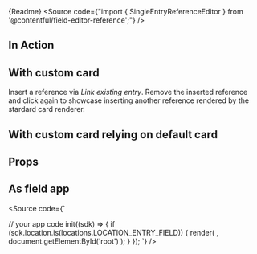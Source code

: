 

<Markdown>{Readme}</Markdown>
<Source code={"import { SingleEntryReferenceEditor } from '@contentful/field-editor-reference';"} />

<Meta of={EditorStories} />

## In Action

<Story of={EditorStories.Default} />

## With custom card

Insert a reference via *Link existing entry*. Remove the inserted reference and click
again to showcase inserting another reference rendered by the stardard card renderer.

<Story of={EditorStories.CustomCard} />

## With custom card relying on default card

<Story of={EditorStories.CustomCardRelyingOnDefaultCard} />

## Props

<Controls />

## As field app

<Source code={`

// your app code
init((sdk) => {
  if (sdk.location.is(locations.LOCATION_ENTRY_FIELD)) {
    render(
      <SingleEntryReferenceEditor viewType="card" sdk={sdk} />,
      document.getElementById('root')
    );
  }
});
`} />

